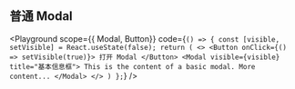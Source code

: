
## 普通 Modal

<Playground
  scope={{ Modal, Button}}
  code={`
() => {
  const [visible, setVisible] = React.useState(false);
  return (
    <>
      <Button onClick={() => setVisible(true)}>
        打开 Modal
      </Button>
      <Modal visible={visible} title="基本信息框">
        This is the content of a basic modal. More content...
      </Modal>
    </>
  )
};
`}
/>

